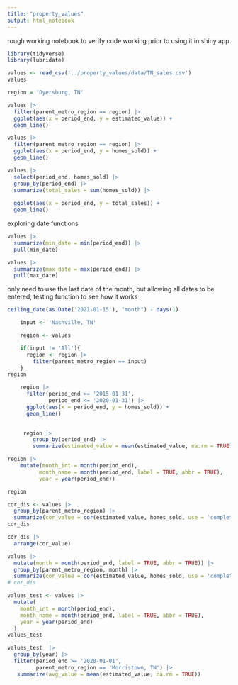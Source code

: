 ```yaml
---
title: "property_values"
output: html_notebook
---
```


rough working notebook to verify code working prior to using it in shiny app 

```r
library(tidyverse)
library(lubridate)
```


```r
values <- read_csv('../property_values/data/TN_sales.csv')
values
```




```r
region = 'Dyersburg, TN'

values |> 
  filter(parent_metro_region == region) |> 
  ggplot(aes(x = period_end, y = estimated_value)) + 
  geom_line()
```




```r

values |> 
  filter(parent_metro_region == region) |> 
  ggplot(aes(x = period_end, y = homes_sold)) + 
  geom_line()

```

```r

values |> 
  select(period_end, homes_sold) |> 
  group_by(period_end) |> 
  summarize(total_sales = sum(homes_sold)) |> 
  
  ggplot(aes(x = period_end, y = total_sales)) +
  geom_line()
```


exploring date functions

```r
values |> 
  summarize(min_date = min(period_end)) |> 
  pull(min_date)

values |> 
  summarize(max_date = max(period_end)) |> 
  pull(max_date)

```



only need to use the last date of the month, but allowing all dates to be entered, testing function to see how it works 

```r
ceiling_date(as.Date('2021-01-15'), "month") - days(1)
```



```r
    input <- 'Nashville, TN'

    region <- values

    if(input != 'All'){
      region <- region |>
        filter(parent_metro_region == input)
    }
region
```



```r
    region |>
      filter(period_end >= '2015-01-31',
             period_end <= '2020-01-31') |>
      ggplot(aes(x = period_end, y = homes_sold)) +
      geom_line()
    
```





```r
    

     region |>
        group_by(period_end) |> 
        summarize(estimated_value = mean(estimated_value, na.rm = TRUE))

```




```r
region |> 
    mutate(month_int = month(period_end), 
          month_name = month(period_end, label = TRUE, abbr = TRUE), 
          year = year(period_end))
```


```r
region
```



```r
cor_dis <- values |> 
  group_by(parent_metro_region) |> 
  summarize(cor_value = cor(estimated_value, homes_sold, use = 'complete.obs'))
cor_dis
```


```r
cor_dis |> 
  arrange(cor_value)
```



```r
values |>
  mutate(month = month(period_end, label = TRUE, abbr = TRUE)) |> 
  group_by(parent_metro_region, month) |> 
  summarize(cor_value = cor(estimated_value, homes_sold, use = 'complete.obs'))
# cor_dis
```


```r
values_test <- values |> 
  mutate(
    month_int = month(period_end),
    month_name = month(period_end, label = TRUE, abbr = TRUE),
    year = year(period_end)
  )
values_test
```





```r
values_test  |> 
  group_by(year) |> 
  filter(period_end >= '2020-01-01',
         parent_metro_region == 'Morristown, TN') |> 
   summarize(avg_value = mean(estimated_value, na.rm = TRUE))
```
















